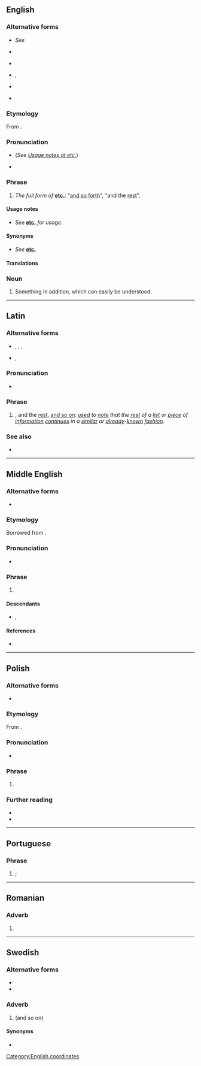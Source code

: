 {{also|etcetera|etcétera|etcètera|et cétéra}}
==English==
{{rfm|en|section=Translingual bibliography terms}}
{{wikipedia}}

===Alternative forms===
* {{sense|abbreviated}} ''See'' '''{{l|en|etc.}}'''
* {{sense|dated}} {{l|en|& cetera}}
* {{sense|pronunciation spelling}} {{alter|en|ekcetera|ekcetra|excetera|exetera}}
* {{sense|obsolete}} {{l|en|et caetera}}, {{l|en|et cætera}}
* {{sense|proscribed}} {{l|en|etcetera}}
* {{sense|hypercorrect|obsolete}} {{l|en|et ceteræ}}

===Etymology===
From {{etyl|la|en}} {{m|la|et cētera||and the [[other]] [[thing]]s; and the [[rest]] of the [[thing]]s}}.

===Pronunciation===
* {{IPA|en|/ˌɛt ˈsɛt(ə)ɹə/|/ˌɛkˈsɛt(ə)ɹə/}} (''See [[etc.#Usage notes|Usage notes at etc.]]'')
*: {{audio|en|en-us-etc.ogg|Audio (US)}}
* {{audio|en|LL-Q1860 (eng)-Back ache-et cetera.wav|Audio}}

===Phrase===
{{head|en|phrase}}

# {{lb|en|uncommon}} ''The full form of'' '''[[etc.]]''': "[[and so forth]]", "and the [[rest]]".

====Usage notes====
* ''See'' '''[[etc.#Usage notes|etc.]]''' ''for usage''.

====Synonyms====
* ''See'' '''[[etc.]]'''

====Translations====
{{trans-see|noting the omission of the remainder of a list|etc.|and so forth}}

===Noun===
{{en-noun|head=et cetera}}

# Something in addition, which can easily be understood.

[[Category:English coordinates]]

----

==Latin==
{{rfm|la|section=Translingual bibliography terms}}

===Alternative forms===
* {{sense|abbreviation}} {{l|la|etc.}}, {{l|la|etc}}, {{l|la|&c.}}, {{l|la|et c.}}
* {{sense|uncommon}} {{l|la|et caetera}}, {{l|la|et cætera}}

===Pronunciation===
* {{la-IPA|eccl=yes|et cētera}}

===Phrase===
{{head|la|phrase|head=[[et]] [[cētera]]}}

# {{l|en|et cetera}}, and the [[rest]], [[and so on]]: ''[[use]]d to [[note]] that the [[rest]] of a [[list]] or [[piece]] of [[information]] [[continue]]s in a [[similar]] or [[already]]-[[known]] [[fashion]].''

===See also===
* {{l|la|et hoc genus omne}}

----

==Middle English==
{{rfm|enm|section=Translingual bibliography terms}}

===Alternative forms===
* {{alter|enm|etc.|& cetera|&c}}

===Etymology===
Borrowed from {{bor|enm|la|et cetera}}.

===Pronunciation===
* {{IPA|enm|/ˈɛt sɛtəra/}}

===Phrase===
{{head|enm|phrase|head=et cetera}}

# {{l|en|et cetera}}

====Descendants====
* {{desc|en|et cetera}}, {{l|en|etc.}}

====References====
* {{R:MED Online|entry=et cetera|pos=Latin phr|id=MED14576|accessdate=2018-10-26}}

----

==Polish==
{{rfm|pl|section=Translingual bibliography terms}}

===Alternative forms===
* {{q|abbreviated}} {{l|pl|etc.}}

===Etymology===
From {{bor|pl|la|et cētera}}.

===Pronunciation===
* {{pl-IPA|/et ˈcetera/}}

===Phrase===
{{head|pl|phrase|head=[[et]] [[cetera]]}}

# {{l|en|and so on}}
#: {{syn|pl|i tak dalej}}

===Further reading===
* {{R:pl:WSJP}}
* {{R:PWN}}

----

==Portuguese==
{{rfm|pt|section=Translingual bibliography terms}}

===Phrase===
{{head|pt|phrase|head=[[et]] [[cetera]]}}

# {{l|en|et cetera}}; {{l|en|and so on}}

----

==Romanian==
{{rfm|ro|section=Translingual bibliography terms}}

===Adverb===
{{ro-adv}}

# {{alternative spelling of|ro|etcetera}}

----

==Swedish==
{{rfm|sv|section=Translingual bibliography terms}}

===Alternative forms===
* {{l|sv|etcetera}}
* {{l|sv|etc.}}

===Adverb===
{{head|sv|adverb}}

# {{l|en|et cetera}} (and so on)

====Synonyms====
* {{l|sv|och så vidare}}